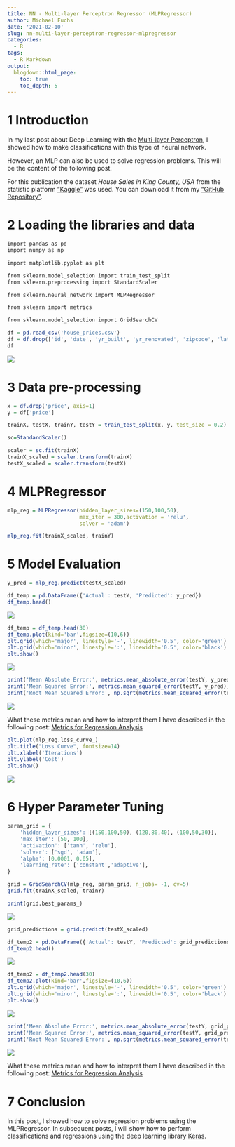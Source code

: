 ```yaml
---
title: NN - Multi-layer Perceptron Regressor (MLPRegressor)
author: Michael Fuchs
date: '2021-02-10'
slug: nn-multi-layer-perceptron-regressor-mlpregressor
categories:
  - R
tags:
  - R Markdown
output:
  blogdown::html_page:
    toc: true
    toc_depth: 5
---
```




# 1 Introduction


In my last post about Deep Learning with the [Multi-layer Perceptron](https://michael-fuchs-python.netlify.app/2021/02/03/nn-multi-layer-perceptron-classifier-mlpclassifier/), I showed how to make classifications with this type of neural network. 

However, an MLP can also be used to solve regression problems. This will be the content of the following post.

For this publication the dataset *House Sales in King County, USA* from the statistic platform ["Kaggle"](https://www.kaggle.com) was used. You can download it from my ["GitHub Repository"](https://github.com/MFuchs1989/Datasets-and-Miscellaneous/tree/main/datasets).



# 2 Loading the libraries and data


```r
import pandas as pd
import numpy as np

import matplotlib.pyplot as plt

from sklearn.model_selection import train_test_split
from sklearn.preprocessing import StandardScaler

from sklearn.neural_network import MLPRegressor

from sklearn import metrics

from sklearn.model_selection import GridSearchCV
```


```r
df = pd.read_csv('house_prices.csv')
df = df.drop(['id', 'date', 'yr_built', 'yr_renovated', 'zipcode', 'lat', 'long'], axis=1)
df
```

![](/post/2021-02-10-nn-multi-layer-perceptron-regressor-mlpregressor_files/p111p1.png)


# 3 Data pre-processing


```r
x = df.drop('price', axis=1)
y = df['price']

trainX, testX, trainY, testY = train_test_split(x, y, test_size = 0.2)
```

```r
sc=StandardScaler()

scaler = sc.fit(trainX)
trainX_scaled = scaler.transform(trainX)
testX_scaled = scaler.transform(testX)
```



# 4 MLPRegressor


```r
mlp_reg = MLPRegressor(hidden_layer_sizes=(150,100,50),
                       max_iter = 300,activation = 'relu',
                       solver = 'adam')

mlp_reg.fit(trainX_scaled, trainY)
```


# 5 Model Evaluation


```r
y_pred = mlp_reg.predict(testX_scaled)
```


```r
df_temp = pd.DataFrame({'Actual': testY, 'Predicted': y_pred})
df_temp.head()
```

![](/post/2021-02-10-nn-multi-layer-perceptron-regressor-mlpregressor_files/p111p2.png)



```r
df_temp = df_temp.head(30)
df_temp.plot(kind='bar',figsize=(10,6))
plt.grid(which='major', linestyle='-', linewidth='0.5', color='green')
plt.grid(which='minor', linestyle=':', linewidth='0.5', color='black')
plt.show()
```

![](/post/2021-02-10-nn-multi-layer-perceptron-regressor-mlpregressor_files/p111p3.png)



```r
print('Mean Absolute Error:', metrics.mean_absolute_error(testY, y_pred))  
print('Mean Squared Error:', metrics.mean_squared_error(testY, y_pred))  
print('Root Mean Squared Error:', np.sqrt(metrics.mean_squared_error(testY, y_pred)))
```

![](/post/2021-02-10-nn-multi-layer-perceptron-regressor-mlpregressor_files/p111p4.png)


What these metrics mean and how to interpret them I have described in the following post: [Metrics for Regression Analysis](https://michael-fuchs-python.netlify.app/2019/06/30/metrics-for-regression-analysis/)


```r
plt.plot(mlp_reg.loss_curve_)
plt.title("Loss Curve", fontsize=14)
plt.xlabel('Iterations')
plt.ylabel('Cost')
plt.show()
```

![](/post/2021-02-10-nn-multi-layer-perceptron-regressor-mlpregressor_files/p111p5.png)



# 6 Hyper Parameter Tuning

```r
param_grid = {
    'hidden_layer_sizes': [(150,100,50), (120,80,40), (100,50,30)],
    'max_iter': [50, 100],
    'activation': ['tanh', 'relu'],
    'solver': ['sgd', 'adam'],
    'alpha': [0.0001, 0.05],
    'learning_rate': ['constant','adaptive'],
}
```


```r
grid = GridSearchCV(mlp_reg, param_grid, n_jobs= -1, cv=5)
grid.fit(trainX_scaled, trainY)

print(grid.best_params_) 
```

![](/post/2021-02-10-nn-multi-layer-perceptron-regressor-mlpregressor_files/p111p6.png)


```r
grid_predictions = grid.predict(testX_scaled) 
```


```r
df_temp2 = pd.DataFrame({'Actual': testY, 'Predicted': grid_predictions})
df_temp2.head()
```

![](/post/2021-02-10-nn-multi-layer-perceptron-regressor-mlpregressor_files/p111p7.png)


```r
df_temp2 = df_temp2.head(30)
df_temp2.plot(kind='bar',figsize=(10,6))
plt.grid(which='major', linestyle='-', linewidth='0.5', color='green')
plt.grid(which='minor', linestyle=':', linewidth='0.5', color='black')
plt.show()
```

![](/post/2021-02-10-nn-multi-layer-perceptron-regressor-mlpregressor_files/p111p8.png)


```r
print('Mean Absolute Error:', metrics.mean_absolute_error(testY, grid_predictions))  
print('Mean Squared Error:', metrics.mean_squared_error(testY, grid_predictions))  
print('Root Mean Squared Error:', np.sqrt(metrics.mean_squared_error(testY, grid_predictions)))
```

![](/post/2021-02-10-nn-multi-layer-perceptron-regressor-mlpregressor_files/p111p9.png)


What these metrics mean and how to interpret them I have described in the following post: [Metrics for Regression Analysis](https://michael-fuchs-python.netlify.app/2019/06/30/metrics-for-regression-analysis/)


# 7 Conclusion


In this post, I showed how to solve regression problems using the MLPRegressor. 
In subsequent posts, I will show how to perform classifications and regressions using the deep learning library [Keras](https://keras.io/).





